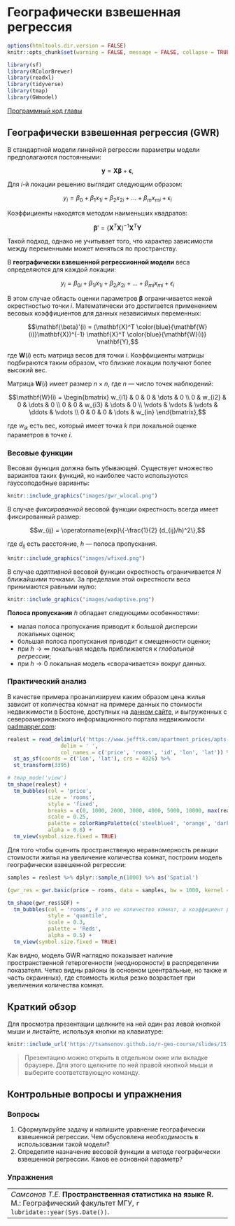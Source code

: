 # Географически взвешенная регрессия {#gwr}

```r
options(htmltools.dir.version = FALSE)
knitr::opts_chunk$set(warning = FALSE, message = FALSE, collapse = TRUE, out.width = '100%')
```

```r
library(sf)
library(RColorBrewer)
library(readxl)
library(tidyverse)
library(tmap)
library(GWmodel)
```

[Программный код главы](https://github.com/tsamsonov/r-geo-course/blob/master/code/15-SpatstatAutocorrelation.R)

## Географически взвешенная регрессия (GWR) {#autocorrelation_gwr}

В стандартной модели линейной регрессии параметры модели предполагаются постоянными:

$$\mathbf{y} = \mathbf{X} \boldsymbol\beta + \boldsymbol\epsilon,$$

Для $i$-й локации решению выглядит следующим образом:

$$y_i = \beta_0 + \beta_1 x_{1i} + \beta_2 x_{2i} + ... + \beta_m x_{mi} + \epsilon_i$$

Коэффициенты находятся методом наименьших квадратов:

$$\mathbf{\beta}' = (\mathbf{X}^T\mathbf{X})^{-1} \mathbf{X}^T \mathbf{Y}$$

Такой подход, однако не учитывает того, что характер зависимости между переменными может меняться по пространству.

В __географически взвешенной регрессионной модели__ веса определяются для каждой локации:

$$y_i = \beta_{0i} + \beta_{1i} x_{1i} + \beta_{2i} x_{2i} + ... + \beta_{mi} x_{mi} + \epsilon_i$$

В этом случае область оценки параметров $\mathbf{\beta}$ ограничивается некой окрестностью точки $i$. Математически это достигается применением весовых коэффициентов для данных независимых переменных:

$$\mathbf{\beta}'(i) = (\mathbf{X}^T \color{blue}{\mathbf{W}(i)}\mathbf{X})^{-1} \mathbf{X}^T \color{blue}{\mathbf{W}(i)} \mathbf{Y},$$

где $\mathbf{W}(i)$ есть матрица весов для точки $i$. Коэффициенты матрицы подбираются таким образом, что близкие локации получают более высокий вес.

Матрица $\mathbf{W}(i)$ имеет размер $n \times n$, где $n$ — число точек наблюдений:

$$\mathbf{W}(i) = \begin{bmatrix}
    w_{i1} & 0 & 0 & \dots  & 0 \\
    0 & w_{i2} & 0 & \dots  & 0 \\
    0 & 0 & w_{i3} & \dots  & 0 \\
    \vdots & \vdots & \vdots & \ddots & \vdots \\
    0 & 0 & 0 & \dots  & w_{in}
\end{bmatrix},$$

где $w_{ik}$ есть вес, который имеет точка $k$ при локальной оценке параметров в точке $i$.

### Весовые функции

Весовая функция должна быть убывающей. Существует множество вариантов таких функций, но наиболее часто используются гауссоподобные варианты:

```r
knitr::include_graphics("images/gwr_wlocal.png")
```

В случае _фиксированной_ весовой функции окрестность всегда имеет фиксированный размер:

$$w_{ij} = \operatorname{exp}\{-\frac{1}{2} (d_{ij}/h)^2\},$$

где $d_{ij}$ есть расстояние, $h$ — полоса пропускания.

```r
knitr::include_graphics("images/wfixed.png")
```

В случае _адаптивной_ весовой функции окрестность ограничивается $N$ ближайшими точками. За пределами этой окрестности веса принимаются равными нулю:

```r
knitr::include_graphics("images/wadaptive.png")
```

__Полоса пропускания__ $h$ обладает следующими особенностями:

- малая полоса пропускания приводит к большой дисперсии локальных оценок;
- большая полоса пропускания приводит к смещенности оценки;
- при $h \rightarrow \infty$ локальная модель приближается к _глобальной регрессии_;
- при $h \rightarrow 0$ локальная модель «сворачивается» вокруг данных.

### Практический анализ

В качестве примера проанализируем каким образом цена жилья зависит от количества комнат на примере данных по стоимости недвижимости в Бостоне, доступных на [данном сайте](https://www.jefftk.com/apartment_prices/data-listing), и выгруженных с североамериканского информационного портала недвижимости [padmapper.com](https://www.padmapper.com/apartments/boston-ma?box=-71.2297689,42.2745193,-70.9215169,42.4531515):

```r
realest = read_delim(url('https://www.jefftk.com/apartment_prices/apts-1542637382.txt'),
                 delim = ' ',
                 col_names = c('price', 'rooms', 'id', 'lon', 'lat')) %>%
  st_as_sf(coords = c('lon', 'lat'), crs = 4326) %>%
  st_transform(3395)

# tmap_mode('view')
tm_shape(realest) +
  tm_bubbles(col = 'price',
             size = 'rooms',
             style = 'fixed',
             breaks = c(0, 1000, 2000, 3000, 4000, 5000, 10000, max(realest$price)),
             scale = 0.25,
             palette = colorRampPalette(c('steelblue4', 'orange', 'darkred'))(7),
             alpha = 0.8) +
  tm_view(symbol.size.fixed = TRUE)
```

Для того чтобы оценить пространственую неравномерность реакции стоимости жилья на увеличение количества комнат, построим модель географически взвешенной регрессии:
```r
samples = realest %>% dplyr::sample_n(1000) %>% as('Spatial')

(gwr_res = gwr.basic(price ~ rooms, data = samples, bw = 1000, kernel = 'gaussian'))

tm_shape(gwr_res$SDF) +
  tm_bubbles(col = 'rooms', # это не количество комнат, а коэффициент регрессии
             style = 'quantile',
             scale = 0.3,
             palette = 'Reds',
             alpha = 0.5) +
  tm_view(symbol.size.fixed = TRUE)
```

Как видно, модель GWR наглядно показывает наличие пространственной гетерогенности (неоднороности) в распределении показателя. Четко видны районы (в основном цеентральные, но также и часть окраинных), где стоимость жилья резко возрастает при увеличении количества комнат.

## Краткий обзор {#gwr_review}

Для просмотра презентации щелкните на ней один раз левой кнопкой мыши и листайте, используя кнопки на клавиатуре:
```r
knitr::include_url('https://tsamsonov.github.io/r-geo-course/slides/15-SpatialRegression_slides.html#1', height = '500px')
```

> Презентацию можно открыть в отдельном окне или вкладке браузере. Для этого щелкните по ней правой кнопкой мыши и выберите соответствующую команду.

## Контрольные вопросы и упражнения {#questions_tasks_gwr}

### Вопросы {#questions_gwr}

1. Сформулируйте задачу и напишите уравнение географически взвешенной регрессии. Чем обусловлена необходимость в использовании такой модели?
1. Определите назначение весовой функции в методе географически взвешенной регрессии. Каков ее основной параметр?

### Упражнения {#tasks_gwr}


----
_Самсонов Т.Е._ **Пространственная статистика на языке R.** М.: Географический факультет МГУ, `r lubridate::year(Sys.Date())`.
----